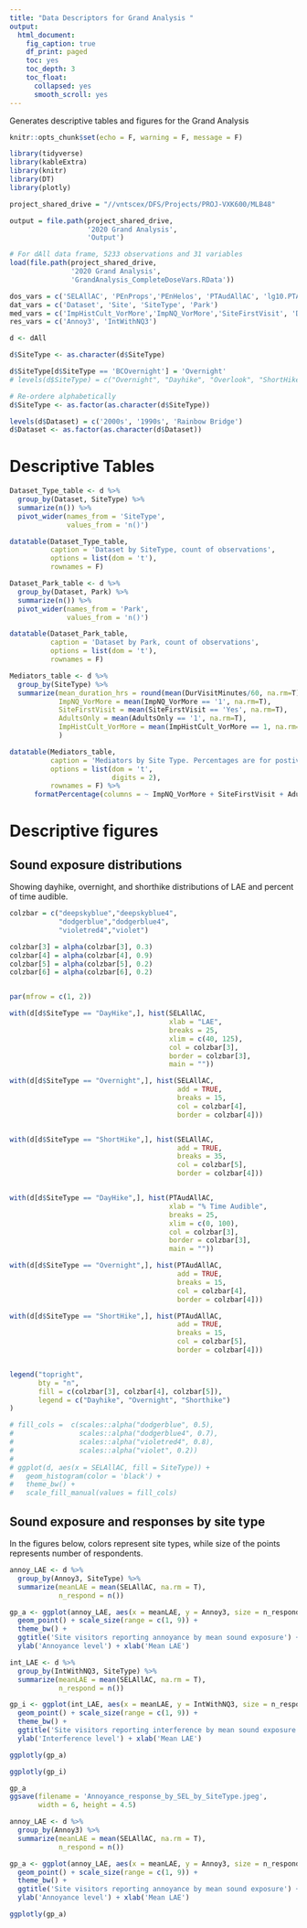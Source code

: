 ```yaml
---
title: "Data Descriptors for Grand Analysis "
output:
  html_document:
    fig_caption: true
    df_print: paged
    toc: yes
    toc_depth: 3
    toc_float:
      collapsed: yes
      smooth_scroll: yes
---
```


<!-- Add the following line manually to the rendered HTML document so that IE does not block the javascript elements: -->
<!-- saved from url=(0014)about:internet --> 
Generates descriptive tables and figures for the Grand Analysis


```r
knitr::opts_chunk$set(echo = F, warning = F, message = F)

library(tidyverse)
library(kableExtra)
library(knitr)
library(DT)
library(plotly)

project_shared_drive = "//vntscex/DFS/Projects/PROJ-VXK600/MLB48"

output = file.path(project_shared_drive,
                   '2020 Grand Analysis',
                   'Output')

# For dAll data frame, 5233 observations and 31 variables
load(file.path(project_shared_drive,
               '2020 Grand Analysis',
               'GrandAnalysis_CompleteDoseVars.RData'))

dos_vars = c('SELAllAC', 'PEnProps','PEnHelos', 'PTAudAllAC', 'lg10.PTAudAllAC')
dat_vars = c('Dataset', 'Site', 'SiteType', 'Park')
med_vars = c('ImpHistCult_VorMore','ImpNQ_VorMore','SiteFirstVisit', 'DurVisitMinutes')
res_vars = c('Annoy3', 'IntWithNQ3')

d <- dAll

d$SiteType <- as.character(d$SiteType)

d$SiteType[d$SiteType == 'BCOvernight'] = 'Overnight'
# levels(d$SiteType) = c("Overnight", "Dayhike", "Overlook", "ShortHike")

# Re-ordere alphabetically
d$SiteType <- as.factor(as.character(d$SiteType))

levels(d$Dataset) = c('2000s', '1990s', 'Rainbow Bridge')
d$Dataset <- as.factor(as.character(d$Dataset))

```

# Descriptive Tables

```r


Dataset_Type_table <- d %>% 
  group_by(Dataset, SiteType) %>%
  summarize(n()) %>%
  pivot_wider(names_from = 'SiteType',
              values_from = 'n()')

datatable(Dataset_Type_table,
          caption = 'Dataset by SiteType, count of observations',
          options = list(dom = 't'),
          rownames = F)

Dataset_Park_table <- d %>% 
  group_by(Dataset, Park) %>%
  summarize(n()) %>%
  pivot_wider(names_from = 'Park',
              values_from = 'n()')

datatable(Dataset_Park_table,
          caption = 'Dataset by Park, count of observations',
          options = list(dom = 't'),
          rownames = F)

Mediators_table <- d %>%
  group_by(SiteType) %>%
  summarize(mean_duration_hrs = round(mean(DurVisitMinutes/60, na.rm=T),2),
            ImpNQ_VorMore = mean(ImpNQ_VorMore == '1', na.rm=T),
            SiteFirstVisit = mean(SiteFirstVisit == 'Yes', na.rm=T),
            AdultsOnly = mean(AdultsOnly == '1', na.rm=T),
            ImpHistCult_VorMore = mean(ImpHistCult_VorMore == 1, na.rm=T),
            )

datatable(Mediators_table, 
          caption = 'Mediators by Site Type. Percentages are for postive responses to those survey questions.',
          options = list(dom = 't',
                         digits = 2),
          rownames = F) %>%
      formatPercentage(columns = ~ ImpNQ_VorMore + SiteFirstVisit + AdultsOnly + ImpHistCult_VorMore, digits = 1)

```

# Descriptive figures

## Sound exposure distributions

Showing dayhike, overnight, and shorthike distributions of LAE and percent of time audible.

```r
colzbar = c("deepskyblue","deepskyblue4",
            "dodgerblue","dodgerblue4",
            "violetred4","violet")

colzbar[3] = alpha(colzbar[3], 0.3)
colzbar[4] = alpha(colzbar[4], 0.9)
colzbar[5] = alpha(colzbar[5], 0.2)
colzbar[6] = alpha(colzbar[6], 0.2)


par(mfrow = c(1, 2))

with(d[d$SiteType == "DayHike",], hist(SELAllAC,
                                       xlab = "LAE",
                                       breaks = 25, 
                                       xlim = c(40, 125),
                                       col = colzbar[3],
                                       border = colzbar[3],
                                       main = ""))

with(d[d$SiteType == "Overnight",], hist(SELAllAC,
                                         add = TRUE,
                                         breaks = 15,
                                         col = colzbar[4],
                                         border = colzbar[4]))


with(d[d$SiteType == "ShortHike",], hist(SELAllAC,
                                         add = TRUE,
                                         breaks = 35,
                                         col = colzbar[5],
                                         border = colzbar[4]))


with(d[d$SiteType == "DayHike",], hist(PTAudAllAC,
                                       xlab = "% Time Audible",
                                       breaks = 25, 
                                       xlim = c(0, 100),
                                       col = colzbar[3],
                                       border = colzbar[3],
                                       main = ""))

with(d[d$SiteType == "Overnight",], hist(PTAudAllAC,
                                         add = TRUE,
                                         breaks = 15,
                                         col = colzbar[4],
                                         border = colzbar[4]))

with(d[d$SiteType == "ShortHike",], hist(PTAudAllAC,
                                         add = TRUE,
                                         breaks = 15,
                                         col = colzbar[5],
                                         border = colzbar[4]))


legend("topright",
       bty = "n",
       fill = c(colzbar[3], colzbar[4], colzbar[5]),
       legend = c("Dayhike", "Overnight", "Shorthike")
)

# fill_cols =  c(scales::alpha("dodgerblue", 0.5),
#                scales::alpha("dodgerblue4", 0.7),
#                scales::alpha("violetred4", 0.8),
#                scales::alpha("violet", 0.2))
# 
# ggplot(d, aes(x = SELAllAC, fill = SiteType)) +
#   geom_histogram(color = 'black') +
#   theme_bw() +
#   scale_fill_manual(values = fill_cols)


```


## Sound exposure and responses by site type

In the figures below, colors represent site types, while size of the points represents number of respondents.

```r
annoy_LAE <- d %>%
  group_by(Annoy3, SiteType) %>%
  summarize(meanLAE = mean(SELAllAC, na.rm = T),
            n_respond = n())

gp_a <- ggplot(annoy_LAE, aes(x = meanLAE, y = Annoy3, size = n_respond, color = SiteType)) +
  geom_point() + scale_size(range = c(1, 9)) +
  theme_bw() +
  ggtitle('Site visitors reporting annoyance by mean sound exposure') +
  ylab('Annoyance level') + xlab('Mean LAE')

int_LAE <- d %>%
  group_by(IntWithNQ3, SiteType) %>%
  summarize(meanLAE = mean(SELAllAC, na.rm = T),
            n_respond = n())

gp_i <- ggplot(int_LAE, aes(x = meanLAE, y = IntWithNQ3, size = n_respond, color = SiteType)) +
  geom_point() + scale_size(range = c(1, 9)) +
  theme_bw() +
  ggtitle('Site visitors reporting interference by mean sound exposure') +
  ylab('Interference level') + xlab('Mean LAE')

ggplotly(gp_a)

ggplotly(gp_i)

gp_a
ggsave(filename = 'Annoyance_response_by_SEL_by_SiteType.jpeg',
       width = 6, height = 4.5)

```


```r
annoy_LAE <- d %>%
  group_by(Annoy3) %>%
  summarize(meanLAE = mean(SELAllAC, na.rm = T),
            n_respond = n())

gp_a <- ggplot(annoy_LAE, aes(x = meanLAE, y = Annoy3, size = n_respond)) +
  geom_point() + scale_size(range = c(1, 9)) +
  theme_bw() +
  ggtitle('Site visitors reporting annoyance by mean sound exposure') +
  ylab('Annoyance level') + xlab('Mean LAE')

ggplotly(gp_a)



```